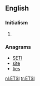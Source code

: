 {{also|etsi}}
==English==

===Initialism===
{{rfc-header|Initialism}}
{{head|en|initialism}}

# {{context|telecommunication}} {{initialism of|[[European]] [[telecommunication|Telecommunication]] [[standard|Standard]]s [[institute|Institute]]}}

===Anagrams===
* [[SETI#English|SETI]]
* [[site#English|site]]
* [[ties#English|ties]]

[[nl:ETSI]]
[[tr:ETSI]]